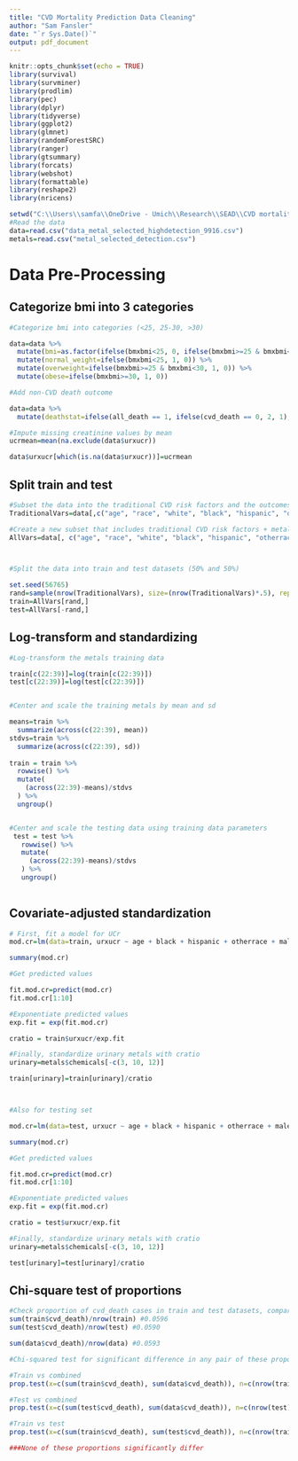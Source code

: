 ---
title: "CVD Mortality Prediction Data Cleaning"
author: "Sam Fansler"
date: "`r Sys.Date()`"
output: pdf_document
---

```{r setup, include=FALSE}
knitr::opts_chunk$set(echo = TRUE)
library(survival)
library(survminer)
library(prodlim)
library(pec)
library(dplyr)
library(tidyverse)
library(ggplot2)
library(glmnet)
library(randomForestSRC)
library(ranger)
library(gtsummary)
library(forcats)
library(webshot)
library(formattable)
library(reshape2)
library(nricens)

setwd("C:\\Users\\samfa\\OneDrive - Umich\\Research\\SEAD\\CVD mortality prediction\\NHANES data")
#Read the data
data=read.csv("data_metal_selected_highdetection_9916.csv")
metals=read.csv("metal_selected_detection.csv")

```

# Data Pre-Processing


## Categorize bmi into 3 categories

```{r}
#Categorize bmi into categories (<25, 25-30, >30)

data=data %>%
  mutate(bmi=as.factor(ifelse(bmxbmi<25, 0, ifelse(bmxbmi>=25 & bmxbmi<30, 1, 2)))) %>%
  mutate(normal_weight=ifelse(bmxbmi<25, 1, 0)) %>%
  mutate(overweight=ifelse(bmxbmi>=25 & bmxbmi<30, 1, 0)) %>%
  mutate(obese=ifelse(bmxbmi>=30, 1, 0))

#Add non-CVD death outcome

data=data %>%
  mutate(deathstat=ifelse(all_death == 1, ifelse(cvd_death == 0, 2, 1), 0))

#Impute missing creatinine values by mean
ucrmean=mean(na.exclude(data$urxucr))

data$urxucr[which(is.na(data$urxucr))]=ucrmean

```

## Split train and test
```{r}

#Subset the data into the traditional CVD risk factors and the outcomes (all_death, cvd_death)
TraditionalVars=data[,c("age", "race", "white", "black", "hispanic", "otherrace", "male", "currentsmk", "sbp", "lbxtc", "hdl", "normal_weight", "bmi", "overweight", "obese", "hypertension", "dm", "all_death", "cvd_death", "deathstat", "time")]

#Create a new subset that includes traditional CVD risk factors + metals
AllVars=data[, c("age", "race", "white", "black", "hispanic", "otherrace", "male", "currentsmk", "sbp", "lbxtc", "hdl", "bmi", "normal_weight", "overweight", "obese", "hypertension", "dm", "all_death", "cvd_death", "deathstat", "time", metals$chemicals, "urxucr")]



#Split the data into train and test datasets (50% and 50%)

set.seed(56765)
rand=sample(nrow(TraditionalVars), size=(nrow(TraditionalVars)*.5), replace=F)
train=AllVars[rand,]
test=AllVars[-rand,]

```

## Log-transform and standardizing
```{r}
#Log-transform the metals training data

train[c(22:39)]=log(train[c(22:39)])
test[c(22:39)]=log(test[c(22:39)])


#Center and scale the training metals by mean and sd

means=train %>%
  summarize(across(c(22:39), mean))
stdvs=train %>%
  summarize(across(c(22:39), sd))
 
train = train %>%
  rowwise() %>%
  mutate(
    (across(22:39)-means)/stdvs
  ) %>%
  ungroup()


#Center and scale the testing data using training data parameters
 test = test %>%
   rowwise() %>%
   mutate(
     (across(22:39)-means)/stdvs
   ) %>%
   ungroup()
 
```


## Covariate-adjusted standardization

```{r}
# First, fit a model for UCr
mod.cr=lm(data=train, urxucr ~ age + black + hispanic + otherrace + male + currentsmk + sbp + lbxtc + hdl + overweight + obese + hypertension + dm)

summary(mod.cr)

#Get predicted values

fit.mod.cr=predict(mod.cr)
fit.mod.cr[1:10]

#Exponentiate predicted values
exp.fit = exp(fit.mod.cr)

cratio = train$urxucr/exp.fit

#Finally, standardize urinary metals with cratio
urinary=metals$chemicals[-c(3, 10, 12)]

train[urinary]=train[urinary]/cratio



#Also for testing set

mod.cr=lm(data=test, urxucr ~ age + black + hispanic + otherrace + male + currentsmk + sbp + lbxtc + hdl + overweight + obese + hypertension + dm)

summary(mod.cr)

#Get predicted values

fit.mod.cr=predict(mod.cr)
fit.mod.cr[1:10]

#Exponentiate predicted values
exp.fit = exp(fit.mod.cr)

cratio = test$urxucr/exp.fit

#Finally, standardize urinary metals with cratio
urinary=metals$chemicals[-c(3, 10, 12)]

test[urinary]=test[urinary]/cratio
```


## Chi-square test of proportions
```{r}
#Check proportion of cvd_death cases in train and test datasets, compare to combined dataset
sum(train$cvd_death)/nrow(train) #0.0596
sum(test$cvd_death)/nrow(test) #0.0590

sum(data$cvd_death)/nrow(data) #0.0593

#Chi-squared test for significant difference in any pair of these proportions

#Train vs combined
prop.test(x=c(sum(train$cvd_death), sum(data$cvd_death)), n=c(nrow(train), nrow(data))) #p-value = 0.987

#Test vs combined
prop.test(x=c(sum(test$cvd_death), sum(data$cvd_death)), n=c(nrow(test), nrow(data))) #p-value = 0.987

#Train vs test
prop.test(x=c(sum(train$cvd_death), sum(test$cvd_death)), n=c(nrow(train), nrow(test))) #p-value = 0.958

###None of these proportions significantly differ
```